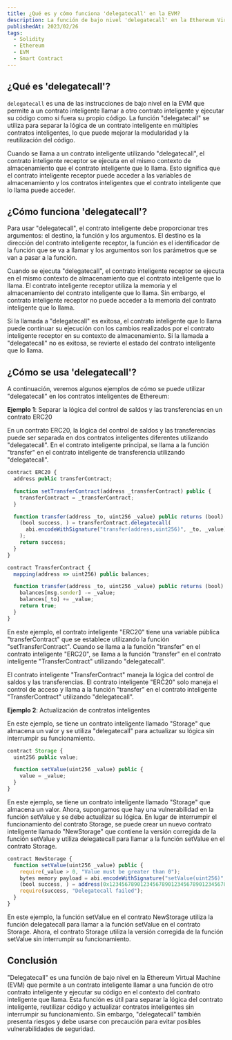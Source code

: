 ```yaml
---
title: ¿Qué es y cómo funciona 'delegatecall' en la EVM?
description: La función de bajo nivel 'delegatecall' en la Ethereum Virtual Machine (EVM) es una de las características más poderosas de la cadena de bloques Ethereum. En este artículo, exploraremos en detalle cómo funciona "delegatecall" y cómo se usa en los contratos inteligentes.
publishedAt: 2023/02/26
tags:
  - Solidity
  - Ethereum
  - EVM
  - Smart Contract
---
```


## ¿Qué es 'delegatecall'?

`delegatecall` es una de las instrucciones de bajo nivel en la EVM que permite a un contrato inteligente llamar a otro contrato inteligente y ejecutar su código como si fuera su propio código. La función "delegatecall" se utiliza para separar la lógica de un contrato inteligente en múltiples contratos inteligentes, lo que puede mejorar la modularidad y la reutilización del código.

Cuando se llama a un contrato inteligente utilizando "delegatecall", el contrato inteligente receptor se ejecuta en el mismo contexto de almacenamiento que el contrato inteligente que lo llama. Esto significa que el contrato inteligente receptor puede acceder a las variables de almacenamiento y los contratos inteligentes que el contrato inteligente que lo llama puede acceder.

## ¿Cómo funciona 'delegatecall'?

Para usar "delegatecall", el contrato inteligente debe proporcionar tres argumentos: el destino, la función y los argumentos. El destino es la dirección del contrato inteligente receptor, la función es el identificador de la función que se va a llamar y los argumentos son los parámetros que se van a pasar a la función.

Cuando se ejecuta "delegatecall", el contrato inteligente receptor se ejecuta en el mismo contexto de almacenamiento que el contrato inteligente que lo llama. El contrato inteligente receptor utiliza la memoria y el almacenamiento del contrato inteligente que lo llama. Sin embargo, el contrato inteligente receptor no puede acceder a la memoria del contrato inteligente que lo llama.

Si la llamada a "delegatecall" es exitosa, el contrato inteligente que lo llama puede continuar su ejecución con los cambios realizados por el contrato inteligente receptor en su contexto de almacenamiento. Si la llamada a "delegatecall" no es exitosa, se revierte el estado del contrato inteligente que lo llama.

## ¿Cómo se usa 'delegatecall'?

A continuación, veremos algunos ejemplos de cómo se puede utilizar "delegatecall" en los contratos inteligentes de Ethereum:

**Ejemplo 1**: Separar la lógica del control de saldos y las transferencias en un contrato ERC20

En un contrato ERC20, la lógica del control de saldos y las transferencias puede ser separada en dos contratos inteligentes diferentes utilizando "delegatecall". En el contrato inteligente principal, se llama a la función "transfer" en el contrato inteligente de transferencia utilizando "delegatecall".

```javascript
contract ERC20 {
  address public transferContract;

  function setTransferContract(address _transferContract) public {
    transferContract = _transferContract;
  }

  function transfer(address _to, uint256 _value) public returns (bool) {
    (bool success, ) = transferContract.delegatecall(
      abi.encodeWithSignature("transfer(address,uint256)", _to, _value)
    );
    return success;
  }
}

contract TransferContract {
  mapping(address => uint256) public balances;

  function transfer(address _to, uint256 _value) public returns (bool) {
    balances[msg.sender] -= _value;
    balances[_to] += _value;
    return true;
  }
}
```

En este ejemplo, el contrato inteligente "ERC20" tiene una variable pública "transferContract" que se establece utilizando la función "setTransferContract". Cuando se llama a la función "transfer" en el contrato inteligente "ERC20", se llama a la función "transfer" en el contrato inteligente "TransferContract" utilizando "delegatecall".

El contrato inteligente "TransferContract" maneja la lógica del control de saldos y las transferencias. El contrato inteligente "ERC20" solo maneja el control de acceso y llama a la función "transfer" en el contrato inteligente "TransferContract" utilizando "delegatecall".

**Ejemplo 2**: Actualización de contratos inteligentes

En este ejemplo, se tiene un contrato inteligente llamado "Storage" que almacena un valor y se utiliza "delegatecall" para actualizar su lógica sin interrumpir su funcionamiento.

```javascript
contract Storage {
  uint256 public value;

  function setValue(uint256 _value) public {
    value = _value;
  }
}
```

En este ejemplo, se tiene un contrato inteligente llamado "Storage" que almacena un valor. Ahora, supongamos que hay una vulnerabilidad en la función setValue y se debe actualizar su lógica. En lugar de interrumpir el funcionamiento del contrato Storage, se puede crear un nuevo contrato inteligente llamado "NewStorage" que contiene la versión corregida de la función setValue y utiliza delegatecall para llamar a la función setValue en el contrato Storage.

```javascript
contract NewStorage {
  function setValue(uint256 _value) public {
    require(_value > 0, "Value must be greater than 0");
    bytes memory payload = abi.encodeWithSignature("setValue(uint256)", _value);
    (bool success, ) = address(0x1234567890123456789012345678901234567890).delegatecall(payload);
    require(success, "Delegatecall failed");
  }
}
```

En este ejemplo, la función setValue en el contrato NewStorage utiliza la función delegatecall para llamar a la función setValue en el contrato Storage. Ahora, el contrato Storage utiliza la versión corregida de la función setValue sin interrumpir su funcionamiento.

## Conclusión

"Delegatecall" es una función de bajo nivel en la Ethereum Virtual Machine (EVM) que permite a un contrato inteligente llamar a una función de otro contrato inteligente y ejecutar su código en el contexto del contrato inteligente que llama. Esta función es útil para separar la lógica del contrato inteligente, reutilizar código y actualizar contratos inteligentes sin interrumpir su funcionamiento. Sin embargo, "delegatecall" también presenta riesgos y debe usarse con precaución para evitar posibles vulnerabilidades de seguridad.
